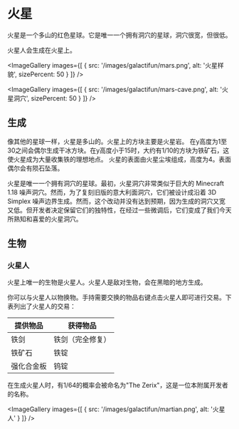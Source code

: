 
# 火星

火星是一个多山的红色星球。它是唯一一个拥有洞穴的星球，洞穴很宽，但很低。

火星人会生成在火星上。

<ImageGallery images={[
  { src: '/images/galactifun/mars.png', alt: '火星样貌', sizePercent: 50 }
]} />

<ImageGallery images={[
  { src: '/images/galactifun/mars-cave.png', alt: '火星洞穴', sizePercent: 50 }
]} />

## 生成

像其他的星球一样，火星是多山的。火星上的方块主要是火星岩。
在y高度为1至30之间会偶尔生成干冰方块。在y高度小于15时，大约有1/10的方块为铁矿石，这使火星成为大量收集铁的理想地点。
火星的表面由火星尘埃组成，高度为4。表面偶尔会有陨石坠落。

火星是唯一一个拥有洞穴的星球。最初，火星洞穴非常类似于巨大的 Minecraft 1.18 噪声洞穴。然而，为了复刻旧版的意大利面洞穴，它们被设计成沿着 3D Simplex 噪声边界生成。然而，这个改动并没有达到预期，因为生成的洞穴又宽又低。但开发者决定保留它们的独特性，在经过一些微调后，它们变成了我们今天所熟知和喜爱的火星洞穴。

## 生物

### 火星人

火星上唯一的生物是火星人。火星人是敌对生物，会在黑暗的地方生成。

你可以与火星人以物换物。手持需要交换的物品右键点击火星人即可进行交易。下表列出了火星人的交易：

| 提供物品 | 获得物品 |
| --- | --- |
| 铁剑 | 铁剑（完全修复） |
| 铁矿石 | 铁锭 |
| 强化合金板 | 钨锭 |

在生成火星人时，有1/64的概率会被命名为"The Zerix"，这是一位本附属开发者的名称。

<ImageGallery images={[
  { src: '/images/galactifun/martian.png', alt: '火星人' }
]} />
